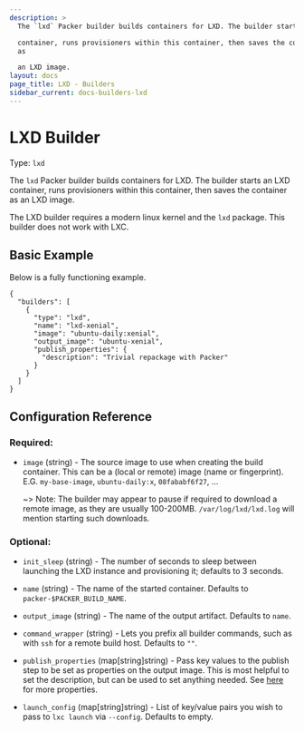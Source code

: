 ```yaml
---
description: >
  The `lxd` Packer builder builds containers for LXD. The builder starts an LXD

  container, runs provisioners within this container, then saves the container
  as

  an LXD image.
layout: docs
page_title: LXD - Builders
sidebar_current: docs-builders-lxd
---
```


# LXD Builder

Type: `lxd`

The `lxd` Packer builder builds containers for LXD. The builder starts an LXD
container, runs provisioners within this container, then saves the container as
an LXD image.

The LXD builder requires a modern linux kernel and the `lxd` package. This
builder does not work with LXC.

## Basic Example

Below is a fully functioning example.

```{.javascript}
{
  "builders": [
    {
      "type": "lxd",
      "name": "lxd-xenial",
      "image": "ubuntu-daily:xenial",
      "output_image": "ubuntu-xenial",
      "publish_properties": {
        "description": "Trivial repackage with Packer"
      }
    }
  ]
}
```

## Configuration Reference

### Required:

- `image` (string) - The source image to use when creating the build
  container. This can be a (local or remote) image (name or fingerprint).
  E.G. `my-base-image`, `ubuntu-daily:x`, `08fababf6f27`, ...

  ~> Note: The builder may appear to pause if required to download a
  remote image, as they are usually 100-200MB. `/var/log/lxd/lxd.log` will
  mention starting such downloads.

### Optional:

- `init_sleep` (string) - The number of seconds to sleep between launching
  the LXD instance and provisioning it; defaults to 3 seconds.

- `name` (string) - The name of the started container. Defaults to
  `packer-$PACKER_BUILD_NAME`.

- `output_image` (string) - The name of the output artifact. Defaults to
  `name`.

- `command_wrapper` (string) - Lets you prefix all builder commands, such as
  with `ssh` for a remote build host. Defaults to `""`.

- `publish_properties` (map\[string\]string) - Pass key values to the publish
  step to be set as properties on the output image. This is most helpful to
  set the description, but can be used to set anything needed. See [here](https://stgraber.org/2016/03/30/lxd-2-0-image-management-512/) for more properties.

- `launch_config` (map\[string\]string) - List of key/value pairs you wish to
  pass to `lxc launch` via `--config`. Defaults to empty.
